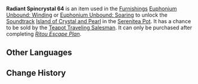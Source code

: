 {{Item Infobox
|id           = 141064
|image        = Item Radiant Spincrystal.png
|type         = Adventure Items
|group        = Radiant Spincrystals
|rarity       = 4
|invCategory  = Precious Items
|description  = This wondrous crystal contains a certain rhythm, like something beautiful woven from delicate silk. These items can be found throughout the mainland or from merchants who collect curios. The tune held within this crystal can be revivified in your [[Serenitea Pot]] using either "[[Euphonium Unbound: Winding]]" or "[[Euphonium Unbound: Soaring]]." The tune contained within this [[Radiant Spincrystal]] is "[[Island of Crystal and Pearl]]."
|source1      = [[Chubby]]
|track        = Island of Crystal and Pearl
}}
'''Radiant Spincrystal 64''' is an item used in the [[Furnishings]] [[Euphonium Unbound: Winding]] or [[Euphonium Unbound: Soaring]] to unlock the [[Soundtrack]] [[Island of Crystal and Pearl]] in the [[Serenitea Pot]]. It has a chance to be sold by the [[Teapot Traveling Salesman]]. It can only be purchased after completing ''[[Ritou Escape Plan]]''.

==Other Languages==
{{Other Languages
|default_hidden = 1
|en      = Radiant Spincrystal 64
|zhs     = 旋曜玉帛・其六十四
|zhs_rm  = Xuán Yào Yùbó - Qí Liùshísì
|zht     = 旋曜玉帛・其六十四
|zht_rm  = Xuán Yào Yùbó - Qí Liùshísì
|ja      = 旋曜玉帛・64
|ja_rm   = Sen'you Gyokuhaku - Rokujuuyon{{Assumed}}
|ko      = 빛나는 결정・64
|ko_rm   = Bitnaneun Gyeoljeong 64
|es      = Girocristal radiante (64)
|fr      = Gyrocristal radiant 64
|ru      = Лучистый кристалл {{tt|64|}}
|th      = Radiant Spincrystal 64
|vi      = Ngọc Thạch Âm Vang 64
|de      = Strahlender Drehkristall LXIV
|id      = Radiant Spincrystal 64
|pt      = Cristal Rodopiante Radiante 64
}}

==Change History==
{{Change History|2.6}}
